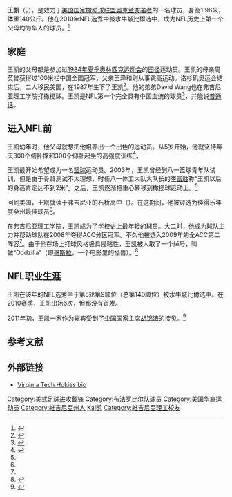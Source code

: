 {{otheruses|王凯}}
{{noteTA
|1=Show
}}
{{Infobox NFL player
|name=王凯（Ed Wang）
|image= 
|currentteam=自由球员
|currentnumber=
|currentposition=进攻截锋
|birth_date={{birth date and age|1987|3|12}}
|birth_place={{USA}}[[弗吉尼亚州|弗吉尼亚州]][[费尔法克斯_(弗吉尼亚州)|费尔法克斯]]
|death_date=
|death_place=
|heightft=6
|heightin=5
|weight=309
|college=[[弗吉尼亚理工学院暨州立大学|弗吉尼亚理工学院暨州立大学]]
|draftyear=2010年
|draftround=5
|draftpick=140
|debutyear=2010年
|debutteam=布法罗比尔
|pastteams=<nowiki></nowiki>
*[[布法罗比尔|布法罗比尔]] (2010)
|status=自由球员
|highlights=<nowiki></nowiki>
|statseason=
|statlabel1=
|statvalue1=
|statlabel2=
|statvalue2=
|statlabel3=
|nfl=WAN272761
}}

'''王凯'''（{{lang-en|'''Edward Kai Wang'''}}，{{bd|1987年|3月12日||}}），是效力于[[美国|美国]][[国家橄榄球联盟|国家橄榄球联盟]][[奥克兰突袭者|奥克兰突袭者]]的一名球员，身高1.96米，体重140公斤。他在2010年NFL选秀中被水牛城比爾选中，成为NFL历史上第一个父母均为华人的球员。<ref>{{cite news|url=http://sports.sina.com.cn/o/2010-04-25/11404955547.shtml|title=NFL选秀大会王凯被老牌劲旅选中 成史上华裔第1人|publisher=新浪网|date=2010-04-25|accessdate=2011-02-09|archive-date=2011-02-13|archive-url=https://web.archive.org/web/20110213025801/http://sports.sina.com.cn/o/2010-04-25/11404955547.shtml|dead-url=no}}</ref>

== 家庭 ==
王凯的父母都是参加过[[1984年夏季奥林匹克运动会|1984年夏季奥林匹克运动会]]的[[田径|田径]]运动员。王凯的母亲周英曾获得过100米栏中国全国冠军，父亲王泽和则从事跳高运动。洛杉矶奥运会结束后，二人移民美国，在1987年生下了王凯<ref>{{cite news|url=http://news.163.com/10/0430/10/65GTG18900014AED.html|title=王凯 闯进NFL的“中国哥斯拉”|publisher=网易|date=2010-04-30|accessdate=2011-02-09|archive-url=https://web.archive.org/web/20141206111535/http://news.163.com/10/0430/10/65GTG18900014AED.html|archive-date=2014-12-06|dead-url=yes}}</ref>。他的弟弟David Wang也在弗吉尼亚理工学院打橄榄球。王凯是NFL第一个完全具有中国血统的球员<ref>{{cite web|url=http://profootball.scout.com/2/969396.html|title=Next Year's Role Model|last=Dyer|first=Kristian R.|publisher=Scout.com|date=2010-05-11|accessdate=2010-05-13|deadurl=yes|archiveurl=https://web.archive.org/web/20100515030018/http://profootball.scout.com/2/969396.html|archivedate=2010-05-15}}</ref>，并能说[[普通话|普通话]]。

== 进入NFL前 ==
王凯幼年时，他父母就想把他培养出一个出色的运动员。从5岁开始，他就坚持每天300个俯卧撑和300个仰卧起坐的高强度训练<ref name = "wk1">{{cite web|url=http://sports.163.com/special/wangkai/|title=王凯，NFL的新“姚明”？|publisher=网易|accessdate=2011-02-09|archive-date=2011-01-25|archive-url=https://web.archive.org/web/20110125123515/http://sports.163.com/special/wangkai/|dead-url=no}}</ref>。

王凯最开始希望成为一名[[篮球|篮球]]运动员。2003年，王凯曾经到八一篮球青年队试训，但是由于骨龄测试不太理想，时任八一体工大队大队长的[[李富胜|李富胜]]称“王凯以后的身高肯定达不到2米”。之后，王凯逐渐把重心转移到橄榄球运动上。<ref name = "wk1"/>

回到美国，王凯就读于弗吉尼亚的石桥高中（{{lang|en|Stone Bridge High School}}）。在这期间，他被评选为佳得乐年度全州最佳球员<ref name = "wk1"/>。

在[[弗吉尼亚理工学院暨州立大学|弗吉尼亚理工学院]]，王凯成为了学校史上最年轻的球员。大二时，他成为球队主力并帮助球队在2008年夺得ACC分区冠军。不久他被选入2009年的全ACC第二阵容<ref name = "wk1"/>。由于他在场上打球风格极具侵略性，王凯被人取了一个绰号，叫做“Godzilla”（即[[哥斯拉|哥斯拉]]，一个电影里的怪兽）。<ref>{{cite web|url=http://www.nwasianweekly.com/2010/04/godzilla-is-coming-ed-wang-seeks-to-become-the-first-chinese-american-to-be-drafted-into-the-nfl/|title=Northwest Asian Weekly | Godzilla is coming: Ed Wang seeks to become the first Chinese American to be drafted into the NFL|publisher=Nwasianweekly.com|date=2010-04-08|accessdate=2011-02-09|archive-date=2016-09-10|archive-url=https://web.archive.org/web/20160910023604/http://nwasianweekly.com/2010/04/godzilla-is-coming-ed-wang-seeks-to-become-the-first-chinese-american-to-be-drafted-into-the-nfl/|dead-url=no}}</ref>

== NFL职业生涯 ==
王凯在该年的NFL选秀中于第5轮第9顺位（总第140顺位）被水牛城比爾选中。在2010赛季，王凯出场6次，但都没有首发。

2011年初，王凯一家作为嘉宾受到了[[中国|中国]]国家主席[[胡锦涛|胡锦涛]]的接见。<ref>{{cite news|url=http://news.cntv.cn/20110125/111058.shtml|title=胡锦涛接见NFL首位美籍华人王凯 鼓励"好好打球"|publisher=中国网络电视台|date=2011-01-25|accessdate=2011-02-09|archive-date=2013-08-23|archive-url=https://web.archive.org/web/20130823085257/http://news.cntv.cn/20110125/111058.shtml|dead-url=no}}</ref>

== 参考文献 ==
{{reflist}}

== 外部链接 ==
*[http://www.hokiesports.com/football/players/wang_ed.html Virginia Tech Hokies bio] {{Wayback|url=http://www.hokiesports.com/football/players/wang_ed.html |date=20100418184850 }}

{{DEFAULTSORT:Wang王}}
[[Category:美式足球进攻截锋|Category:美式足球进攻截锋]]
[[Category:布法罗比尔队球员|Category:布法罗比尔队球员]]
[[Category:美国华裔运动员|Category:美国华裔运动员]]
[[Category:維吉尼亞州人|Category:維吉尼亞州人]]
[[Category:王姓|Kai凱]]
[[Category:維吉尼亞理工校友|Category:維吉尼亞理工校友]]